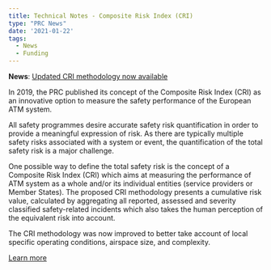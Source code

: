 ```yaml
---
title: Technical Notes - Composite Risk Index (CRI)
type: "PRC News"
date: '2021-01-22'
tags:
  - News
  - Funding
---
```


**News**: [Updated CRI methodology now available][cri]<br> 

In 2019, the PRC published its concept of the Composite Risk Index (CRI) as an innovative option to measure the safety performance of the European ATM system. 

All safety programmes desire accurate safety risk quantification in order to provide a meaningful expression of risk. As there are typically multiple safety risks associated with a system or event, the quantification of the total safety risk is a major challenge.

One possible way to define the total safety risk is the concept of a Composite Risk Index (CRI) which aims at measuring the performance of ATM system as a whole and/or its individual entities (service providers or Member States). The proposed CRI methodology presents a cumulative risk value, calculated by aggregating all reported, assessed and severity classified safety-related incidents which also takes the human perception of the equivalent risk into account.

The CRI methodology was now improved to better take account of local specific operating conditions, airspace size, and complexity.

<a href="/publications/studies/2021_01_22_tn_cri" class="btn btn-primary" role="button"> Learn more </a>


[cri]: /publications/studies/2021_01_22_tn_cri "Composite Risk Index Methodology"